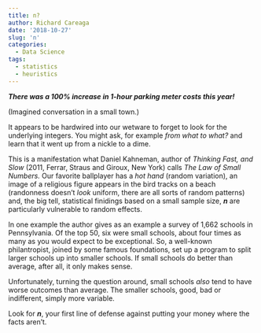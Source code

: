 ```yaml
---
title: n?
author: Richard Careaga
date: '2018-10-27'
slug: 'n'
categories:
  - Data Science
tags:
  - statistics
  - heuristics
---
```


***There was a 100% increase in 1-hour parking meter costs this year!***

(Imagined conversation in a small town.)

It appears to be hardwired into our wetware to forget to look for the underlying integers. You might ask, for example *from what to what?* and learn that it went up from a nickle to a dime.

This is a manifestation what Daniel Kahneman, author of *Thinking Fast, and Slow* (2011, Ferrar, Straus and Giroux, New York) calls *The Law of Small Numbers.* Our favorite ballplayer has a *hot hand* (random variation), an image of a religious figure appears in the bird tracks on a beach (randonness doesn't *look* uniform, there are all sorts of random patterns) and, the big tell, statistical finidings based on a small sample size, ***n*** are particularly vulnerable to random effects. 

In one example the author gives as an example a survey of 1,662 schools in Pennsylvania. Of the top 50, six were small schools, about four times as many as you would expect to be exceptional. So, a well-known philantropist, joined by some famous foundations, set up a program to split larger schools up into smaller schools. If small schools do better than average, after all, it only makes sense.

Unfortunately, turning the question around, small schools *also* tend to have worse outcomes than average. The smaller schools, good, bad or indifferent, simply more variable.

Look for ***n***, your first line of defense against putting your money where the facts aren't.

